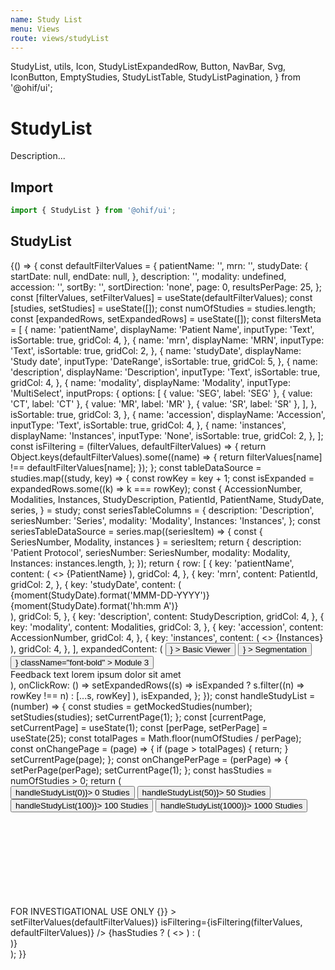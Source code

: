 ```yaml
---
name: Study List
menu: Views
route: views/studyList
---
```


  StudyList,
  utils,
  Icon,
  StudyListExpandedRow,
  Button,
  NavBar,
  Svg,
  IconButton,
  EmptyStudies,
  StudyListTable,
  StudyListPagination,
} from '@ohif/ui';

<!-- TEMPORARY IMPORTING -- SHOULD USE InputGroup after PR #1580 gets merged  -->


# StudyList

Description...

## Import

```javascript
import { StudyList } from '@ohif/ui';
```

## StudyList

<Playground>
  {() => {
    const defaultFilterValues = {
      patientName: '',
      mrn: '',
      studyDate: {
        startDate: null,
        endDate: null,
      },
      description: '',
      modality: undefined,
      accession: '',
      sortBy: '',
      sortDirection: 'none',
      page: 0,
      resultsPerPage: 25,
    };
    const [filterValues, setFilterValues] = useState(defaultFilterValues);
    const [studies, setStudies] = useState([]);
    const numOfStudies = studies.length;
    const [expandedRows, setExpandedRows] = useState([]);
    const filtersMeta = [
      {
        name: 'patientName',
        displayName: 'Patient Name',
        inputType: 'Text',
        isSortable: true,
        gridCol: 4,
      },
      {
        name: 'mrn',
        displayName: 'MRN',
        inputType: 'Text',
        isSortable: true,
        gridCol: 2,
      },
      {
        name: 'studyDate',
        displayName: 'Study date',
        inputType: 'DateRange',
        isSortable: true,
        gridCol: 5,
      },
      {
        name: 'description',
        displayName: 'Description',
        inputType: 'Text',
        isSortable: true,
        gridCol: 4,
      },
      {
        name: 'modality',
        displayName: 'Modality',
        inputType: 'MultiSelect',
        inputProps: {
          options: [
            { value: 'SEG', label: 'SEG' },
            { value: 'CT', label: 'CT' },
            { value: 'MR', label: 'MR' },
            { value: 'SR', label: 'SR' },
          ],
        },
        isSortable: true,
        gridCol: 3,
      },
      {
        name: 'accession',
        displayName: 'Accession',
        inputType: 'Text',
        isSortable: true,
        gridCol: 4,
      },
      {
        name: 'instances',
        displayName: 'Instances',
        inputType: 'None',
        isSortable: true,
        gridCol: 2,
      },
    ];
    const isFiltering = (filterValues, defaultFilterValues) => {
      return Object.keys(defaultFilterValues).some((name) => {
        return filterValues[name] !== defaultFilterValues[name];
      });
    };
    const tableDataSource = studies.map((study, key) => {
      const rowKey = key + 1;
      const isExpanded = expandedRows.some((k) => k === rowKey);
      const {
        AccessionNumber,
        Modalities,
        Instances,
        StudyDescription,
        PatientId,
        PatientName,
        StudyDate,
        series,
      } = study;
      const seriesTableColumns = {
        description: 'Description',
        seriesNumber: 'Series',
        modality: 'Modality',
        Instances: 'Instances',
      };
      const seriesTableDataSource = series.map((seriesItem) => {
        const { SeriesNumber, Modality, instances } = seriesItem;
        return {
          description: 'Patient Protocol',
          seriesNumber: SeriesNumber,
          modality: Modality,
          Instances: instances.length,
        };
      });
      return {
        row: [
          {
            key: 'patientName',
            content: (
              <>
                <Icon
                  name={isExpanded ? 'chevron-down' : 'chevron-right'}
                  className="mr-4"
                />
                {PatientName}
              </>
            ),
            gridCol: 4,
          },
          {
            key: 'mrn',
            content: PatientId,
            gridCol: 2,
          },
          {
            key: 'studyDate',
            content: (
              <div>
                <span className="mr-4">
                  {moment(StudyDate).format('MMM-DD-YYYY')}
                </span>
                <span>{moment(StudyDate).format('hh:mm A')}</span>
              </div>
            ),
            gridCol: 5,
          },
          {
            key: 'description',
            content: StudyDescription,
            gridCol: 4,
          },
          {
            key: 'modality',
            content: Modalities,
            gridCol: 3,
          },
          {
            key: 'accession',
            content: AccessionNumber,
            gridCol: 4,
          },
          {
            key: 'instances',
            content: (
              <>
                <Icon
                  name="series-active"
                  className={classnames('inline-flex mr-2', {
                    'text-primary-active': isExpanded,
                    'text-secondary-light': !isExpanded,
                  })}
                />
                {Instances}
              </>
            ),
            gridCol: 4,
          },
        ],
        expandedContent: (
          <StudyListExpandedRow
            seriesTableColumns={seriesTableColumns}
            seriesTableDataSource={seriesTableDataSource}
          >
            <Button
              rounded="full"
              variant="contained"
              className="mr-4 font-bold"
              endIcon={
                <Icon name="launch-arrow" style={{ color: '#21a7c6' }} />
              }
            >
              Basic Viewer
            </Button>
            <Button
              rounded="full"
              variant="contained"
              className="mr-4 font-bold"
              endIcon={
                <Icon name="launch-arrow" style={{ color: '#21a7c6' }} />
              }
            >
              Segmentation
            </Button>
            <Button
              rounded="full"
              variant="outlined"
              endIcon={<Icon name="launch-info" />}
              className="font-bold"
            >
              Module 3
            </Button>
            <div className="ml-5 text-lg text-common-bright inline-flex items-center">
              <Icon
                name="notificationwarning-diamond"
                className="mr-2 w-5 h-5"
              />
              Feedback text lorem ipsum dolor sit amet
            </div>
          </StudyListExpandedRow>
        ),
        onClickRow: () =>
          setExpandedRows((s) =>
            isExpanded ? s.filter((n) => rowKey !== n) : [...s, rowKey]
          ),
        isExpanded,
      };
    });
    const handleStudyList = (number) => {
      const studies = getMockedStudies(number);
      setStudies(studies);
      setCurrentPage(1);
    };
    const [currentPage, setCurrentPage] = useState(1);
    const [perPage, setPerPage] = useState(25);
    const totalPages = Math.floor(numOfStudies / perPage);
    const onChangePage = (page) => {
      if (page > totalPages) {
        return;
      }
      setCurrentPage(page);
    };
    const onChangePerPage = (perPage) => {
      setPerPage(perPage);
      setCurrentPage(1);
    };
    const hasStudies = numOfStudies > 0;
    return (
      <div>
        <div className="bg-white p-4">
          <Button className="mr-2" onClick={() => handleStudyList(0)}>
            0 Studies
          </Button>
          <Button className="mr-2" onClick={() => handleStudyList(50)}>
            50 Studies
          </Button>
          <Button className="mr-2" onClick={() => handleStudyList(100)}>
            100 Studies
          </Button>
          <Button className="mr-2" onClick={() => handleStudyList(1000)}>
            1000 Studies
          </Button>
        </div>
        <div
          className={classnames('bg-black h-full', {
            'h-screen': !hasStudies,
          })}
        >
          <NavBar className="justify-between border-b-4 border-black">
            <div className="flex items-center">
              <div className="mx-3">
                <Svg name="logo-ohif" />
              </div>
            </div>
            <div className="flex items-center">
              <span className="mr-3 text-common-light text-lg">
                FOR INVESTIGATIONAL USE ONLY
              </span>
              <IconButton
                variant="text"
                color="inherit"
                className="text-primary-active"
                onClick={() => {}}
              >
                <React.Fragment>
                  <Icon name="settings" />
                  <Icon name="chevron-down" />
                </React.Fragment>
              </IconButton>
            </div>
          </NavBar>
          <StudyListFilter
            numOfStudies={numOfStudies}
            filtersMeta={filtersMeta}
            filterValues={filterValues}
            setFilterValues={setFilterValues}
            clearFilters={() => setFilterValues(defaultFilterValues)}
            isFiltering={isFiltering(filterValues, defaultFilterValues)}
          />
          {hasStudies ? (
            <>
              <StudyListTable
                tableDataSource={tableDataSource.slice(
                  (currentPage - 1) * perPage,
                  (currentPage - 1) * perPage + perPage
                )}
                numOfStudies={numOfStudies}
                filtersMeta={filtersMeta}
              />
              <StudyListPagination
                onChangePage={onChangePage}
                onChangePerPage={onChangePerPage}
                currentPage={currentPage}
                perPage={perPage}
              />
            </>
          ) : (
            <div className="flex flex-col items-center justify-center pt-48">
              <EmptyStudies />
            </div>
          )}
        </div>
      </div>
    );
  }}
</Playground>
